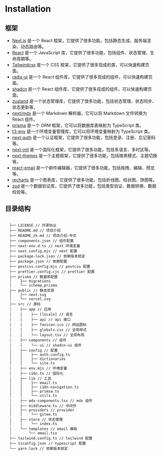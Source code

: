 # Installation

## 框架
- [Next.js](https://nextjs.org/) 是一个 React 框架，它提供了很多功能，包括静态生成、服务端渲染、动态路由等。
- [React](https://reactjs.org/) 是一个 JavaScript 库，它提供了很多功能，包括组件、状态管理、生命周期等。
- [Tailwindcss](https://tailwindcss.com/) 是一个 CSS 框架，它提供了很多现成的类，可以快速构建页面。
- [radix-ui](https://www.radix-ui.com/) 是一个 React 组件库，它提供了很多现成的组件，可以快速构建页面。
- [shadcn](https://shadcn.com/) 是一个 React 组件库，它提供了很多现成的组件，可以快速构建页面。
- [zustand](https://zustand.surge.sh/) 是一个状态管理库，它提供了很多功能，包括状态管理、状态同步、状态更新等。
- [next/mdx](https://mdxjs.com/) 是一个 Markdown 解析器，它可以将 Markdown 文件转换为 React 组件。
- [prisma](https://www.prisma.io/) 是一个 ORM 框架，它可以将数据库表映射为 TypeScript 类。
- [t3-env](https://t3-env.vercel.app/) 是一个环境变量管理库，它可以将环境变量映射为 TypeScript 类。
- [next-auth](https://next-auth.js.org/) 是一个认证框架，它提供了很多功能，包括登录、注册、忘记密码等。
- [next-intl]() 是一个国际化框架，它提供了很多功能，包括多语言、多时区等。
- [next-themes]() 是一个主题框架，它提供了很多功能，包括暗黑模式、主题切换等。
- [react-email](https://react-email-editor.com/) 是一个邮件编辑器，它提供了很多功能，包括拖拽、编辑、预览等。
- [recharts](https://recharts.org/) 是一个图表库，它提供了很多功能，包括折线图、柱状图、饼图等。
- [zod]() 是一个数据验证库，它提供了很多功能，包括类型验证、数据转换、数据校验等。

## 目录结构
```目录结构

  ├── LICENSE // 开源协议
  ├── README.md // 项目介绍
  ├── README_zh.md // 项目介绍-中文
  ├── components.json // 组件配置
  ├── next-env.d.ts // next 环境变量
  ├── next.config.mjs // next 配置
  ├── package-lock.json // 依赖版本锁定
  ├── package.json // 依赖配置
  ├── postcss.config.mjs // postcss 配置
  ├── prettier.config.cjs // prettier 配置
  ├── prisma // 数据库配置
  │    ├── migrations
  │    └── schema.prisma
  ├── public // 静态资源
  │    ├── next.svg
  │    └── vercel.svg
  ├── src // 源码
  │    ├── app // 应用
  │    │    ├── [locale] // 语言
  │    │    ├── api // api 接口
  │    │    ├── favicon.ico // 网站图标
  │    │    ├── globals.css // 全局样式
  │    │    └── layout.tsx // 全局布局
  │    ├── components // 组件
  │    │    └── ui // shadcn-ui 组件
  │    ├── config // 配置
  │    │    ├── auth.config.ts
  │    │    ├── dictionaries
  │    │    └── site.ts
  │    ├── env.mjs // 环境变量
  │    ├── i18n.ts // 国际化
  │    ├── lib // 工具
  │    │    ├── email.ts
  │    │    ├── i18n-navigation.ts
  │    │    ├── primsa.ts
  │    │    └── utils.ts
  │    ├── mdx-components.tsx // mdx 组件
  │    ├── middleware.ts // 中间件
  │    ├── providers // provider
  │    │    └── gitee.ts
  │    ├── store // 状态管理
  │    │    └── index.ts
  │    └── templates // email 模板
  │        └── email.tsx
  ├── tailwind.config.ts // tailwind 配置
  ├── tsconfig.json // typescript 配置
  └── yarn.lock // 依赖版本锁定

```